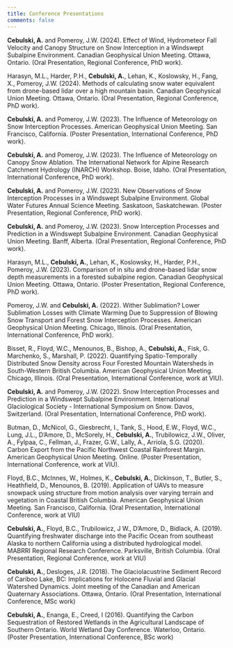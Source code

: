 ```yaml
---
title: Conference Presentations
comments: false
---
```


**Cebulski, A.** and Pomeroy, J.W. (2024). Effect of Wind, Hydrometeor Fall Velocity and Canopy Structure on Snow Interception in a Windswept Subalpine Environment. Canadian Geophysical Union Meeting. Ottawa, Ontario. (Oral Presentation, Regional Conference, PhD work).

Harasyn, M.L., Harder, P.H., **Cebulski, A.**, Lehan, K., Koslowsky, H., Fang, X., Pomeroy, J.W. (2024). Methods of calculating snow water equivalent from drone-based lidar over a high mountain basin. Canadian Geophysical Union Meeting. Ottawa, Ontario. (Oral Presentation, Regional Conference, PhD work).

**Cebulski, A.** and Pomeroy, J.W. (2023). The Influence of Meteorology on Snow Interception Processes. American Geophysical Union Meeting. San Francisco, California. (Poster Presentation, International Conference, PhD work).

**Cebulski, A.** and Pomeroy, J.W. (2023). The Influence of Meteorology on Canopy Snow Ablation. The International Network for Alpine Research Catchment Hydrology (INARCH) Workshop. Boise, Idaho. (Oral Presentation, International Conference, PhD work).

**Cebulski, A.** and Pomeroy, J.W. (2023). New Observations of Snow Interception Processes in a Windswept Subalpine Environment. Global Water Futures Annual Science Meeting. Saskatoon, Saskatchewan. (Poster Presentation, Regional Conference, PhD work).

**Cebulski, A.** and Pomeroy, J.W. (2023). Snow Interception Processes and Prediction in a Windswept Subalpine Environment. Canadian Geophysical Union Meeting. Banff, Alberta. (Oral Presentation, Regional Conference, PhD work).

Harasyn, M.L., **Cebulski, A.**, Lehan, K., Koslowsky, H., Harder, P.H., Pomeroy, J.W. (2023). Comparison of in situ and drone-based lidar snow depth measurements in a forested subalpine region. Canadian Geophysical Union Meeting. Ottawa, Ontario. (Poster Presentation, Regional Conference, PhD work).

Pomeroy, J.W. and **Cebulski, A.** (2022). Wither Sublimation? Lower Sublimation Losses with Climate Warming Due to Suppression of Blowing Snow Transport and Forest Snow Interception Processes. American Geophysical Union Meeting. Chicago, Illinois. (Oral Presentation, International Conference, PhD work).

Bisset, R., Floyd, W.C., Menounos, B., Bishop, A., **Cebulski, A.**, Fisk, G. Marchenko, S., Marshall, P. (2022). Quantifying Spatio-Temporally Distributed Snow Density across Four Forested Mountain Watersheds in South-Western British Columbia. American Geophysical Union Meeting. Chicago, Illinois. (Oral Presentation, International Conference, work at VIU).

**Cebulski, A.** and Pomeroy, J.W. (2022). Snow Interception Processes and Prediction in a Windswept Subalpine Environment. International Glaciological Society - International Symposium on Snow. Davos, Switzerland. (Oral Presentation, International Conference, PhD work).

Butman, D., McNicol, G., Giesbrecht, I., Tank, S., Hood, E.W., Floyd, W.C., Lung, J.L., D'Amore, D., McSorely, H., **Cebulski, A.**, Trubilowicz, J.W., Oliver, A., Fylpaa, C., Fellman, J., Frazer, G.W., Lally, A., Arriola, S.G. (2020). Carbon Export from the Pacific Northwest Coastal Rainforest Margin. American Geophysical Union Meeting. Online. (Poster Presentation, International Conference, work at VIU).

Floyd, B.C., McInnes, W., Holmes, K., **Cebulski, A.**, Dickinson, T., Butler, S., Heathfield, D., Menounos, B. (2019). Application of UAVs to measure snowpack using structure from motion analysis over varying terrain and vegetation in Coastal British Columbia. American Geophysical Union Meeting. San Francisco, California. (Oral Presentation, International Conference, work at VIU)

**Cebulski, A.**, Floyd, B.C., Trubilowicz, J W., D'Amore, D., Bidlack, A. (2019). Quantifying freshwater discharge into the Pacific Ocean from southeast Alaska to northern California using a distributed hydrological model. MABRRI Regional Research Conference. Parksville, British Columbia. (Oral Presentation, Regional Conference, work at VIU)

**Cebulski, A.**, Desloges, J.R. (2018). The Glaciolacustrine Sediment Record of Cariboo Lake, BC: Implications for Holocene Fluvial and Glacial Watershed Dynamics. Joint meeting of the Canadian and American Quaternary Associations. Ottawa, Ontario. (Oral Presentation, International Conference, MSc work)

**Cebulski, A.**, Enanga, E., Creed, I (2016). Quantifying the Carbon Sequestration of Restored Wetlands in the Agricultural Landscape of Southern Ontario. World Wetland Day Conference. Waterloo, Ontario. (Poster Presentation, International Conference, BSc work)
